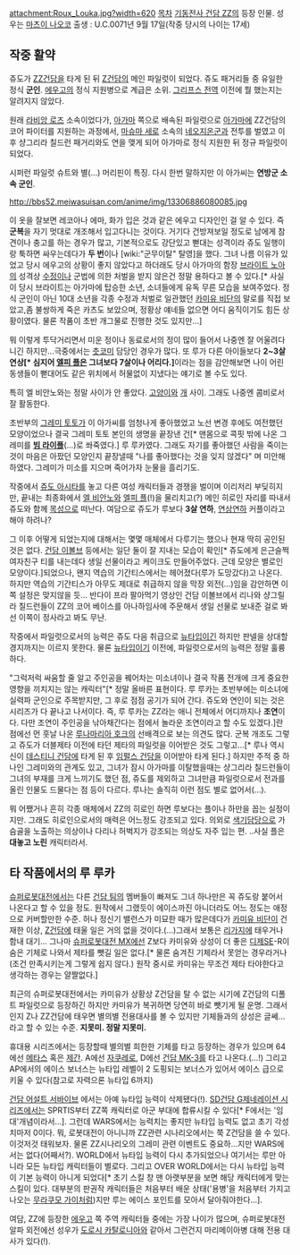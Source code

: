 attachment:Roux_Louka.jpg?width=620
[[목차]]
[[기동전사 건담 ZZ]]의 등장 인물. 성우는 [[마츠이 나오코]]
출생 : U.C.0071년 9월 17일(작중 당시의 나이는 17세)

== 작중 활약 ==
쥬도가 [[ZZ건담]]을 타게 된 뒤 [[Z건담]]의 메인 파일럿이 되었다. 쥬도 패거리들 중 유일한 정식 '''군인'''. [[에우고]]의 정식 지원병으로 계급은 소위. [[그리프스 전역]] 이전에 뭘 했는지는 알려지지 않았다.

원래 [[라비앙 로즈]] 소속이었다가, [[아가마]] 쪽으로 배속된 파일럿으로 [[아가마]]에 ZZ건담의 코어 파이터를 지원하는 과정에서, [[마슈마 세로]] 소속의 [[네오지온]]군과 전투를 벌였고 이후 샹그리라 칠드런 패거리와도 연을 맺게 되어 아가마로 정식 지원한 뒤 정규 파일럿이 되었다.

시퍼런 파일럿 슈트와 별(…) 머리핀이 특징. 다시 한번 말하지만 이 아가씨는 '''연방군 소속 군인'''.

http://bbs52.meiwasuisan.com/anime/img/13306886080085.jpg

이 옷을 잘보면 레코아나 에마, 화가 입은 것과 같은 에우고 디자인인 걸 알 수 있다. 즉 '''군복'''을 자기 멋대로 개조해서 입고다니는 것이다. 거기다 건방져보일 정도로 남에게 참견이나 충고를 하는 경우가 많고, 기본적으로도 강단있고 뻗대는 성격이라 쥬도 일행이랑 툭하면 싸우는데다가 '''두 번'''이나 [wiki:"군무이탈" 탈영]을 했다. 그녀 나름 이유가 있었고 당시 에우고의 상황이 좋지 않았다고 하더래도 당시 아가마의 함장 [[브라이트 노아]]의 성격상 [[수정]]이나 군법에 의한 처벌을 받지 않은건 정말 용하다고 볼 수 있다.[* 사실 이 당시 브라이트는 아가마에 탑승한 소년, 소녀들에게 유독 무른 모습을 보여주었다. 정식 군인이 아닌 10대 소년을 각종 수정과 처벌로 일관했던 [[카미유 비단]]의 말로를 직접 보았고,좀 불쌍하게 죽은 카츠도 보았으며, 정황상 얘네들 없으면 어디 움직이기도 힘든 상황이였다. 물론 작품이 초반 개그물로 진행한 것도 있지만...]

뭐 이렇게 투닥거리면서 미운 정이나 동료로서의 정이 많이 들어서 나중엔 잘 어울려다니긴 하지만...극중에서는 [[츳코미]] 담당인 경우가 많다. 또 루가 다른 아이들보다 '''2~3살 연상[* 심지어 [[엘피 플]]은 그녀보다 7살이나 어리다.]'''이라는 점을 감안해보면 나이 어린 동생들이 뻗대어도 같은 위치에서 허물없이 지냈다는 얘기로 볼 수도 있다.

특히 엘 비안노와는 정말 사이가 안 좋았다. [[고양이]]와 [[개]] 사이. 그래도 나중엔 콤비로서 잘 활동한다. 

초반부의 [[그레미 토토]]가 이 아가씨를 엄청나게 좋아했었고 노선 변경 후에도 여전했던 모양이었으나 결국 그레미 토토 본인의 생명을 끝장낸 건[* 맨몸으로 콕핏 밖에 나온 그레미를 '''[[빔 라이플]]'''(...)로 쏴죽였다.] 루 루카였다. 그래도 자기를 좋아했던 사람을 죽이는 것이 마음은 아팠던 모양인지 끝장낼때 "나를 좋아했다는 것을 잊지 않겠다" 며 미안해 하였다. 그레미가 미소를 지으며 죽어가자 눈물을 흘리기도.

작중에서 [[쥬도 아시타]]를 놓고 다른 여성 캐릭터들과 경쟁을 벌이며 이리저리 부딪히지만, 끝내는 최종화에서 [[엘 비안노]]와 [[엘피 플]](!)을 물리치고(?) 메인 히로인 자리를 따내서 쥬도와 함께 [[목성]]으로 떠난다. 여담으로 쥬도가 루보다 '''3살 연하''', [[연상연하]] 커플이라고 해야 하려나?

그 이후 어떻게 되었는지에 대해서는 몇몇 매체에서 다루기는 했으나 현재 딱히 공인된 것은 없다. [[건담 이볼브]] 등에서는 일단 둘이 잘 지내는 모습이 확인[* 쥬도에게 은근슬쩍 여자친구 티를 내는데다 생일 선물이라고 케이크도 만들어주었다. 근데 모양은 별로인 모양이다.]되었으나, 왠지 역습의 기간티스에서는 헤어졌다(루가 도망갔다)고 나온다. 하지만 역습의 기간티스가 아무도 제대로 취급하지 않을 막장 외전(…)임을 감안하면 이쪽 설정은 맞지않을 듯... 반다이 프라 팔아먹기 영상인 건담 이볼브에서 리나와 샹그릴라 칠드런들이 ZZ의 코어 베이스를 아나하임사에 주문해서 생일 선물로 보내준 걸로 봐선 이쪽이 정사라고 봐도 무난.

작중에서 파일럿으로서의 능력은 쥬도 다음 취급으로 [[뉴타입]]이긴 하지만 판넬을 상대할 경지까지는 이르지 못한다. 물론 [[뉴타입]]이기 이전에, 파일럿으로서의 능력은 정말 훌륭하다.

"그럭저럭 싸움할 줄 알고 주인공을 꿰어차는 미소녀이나 결국 작품 전개에 크게 중요한 영향을 끼치지는 않는 캐릭터"[* 정말 올바른 표현이다. 루 루카는 초반부에는 미소녀에 실력파 군인으로 주목받지만, 그 후로 점점 공기가 되어 간다. 쥬도와 연인이 되는 것은 시리즈가 다 끝나고 나서이다. 즉, 루 루카는 ZZ라는 애니 전체에서 어디까지나 '''조연'''이다. 다만 조연이 주인공을 낚아채간다는 점에서 놀라운 조연이라고 할 수도 있겠다.]란 점에선 먼 훗날 나온 [[루나마리아 호크]]의 선배격으로 보는 의견도 많다. 군복 개조도 그렇고 쥬도가 더블제타 이전에 타던 제타의 파일럿을 이어받은 것도 그렇고...[* 루나 역시 신이 [[데스티니 건담]]에 타게 된 후 [[임펄스 건담]]을 이어받아 타게 된다.] 하지만 주적 중 하나인 그레미와의 관계도 있고, 그녀가 잠시 아가마를 이탈했을때는 샹그리라 칠드런들이 그녀의 부재를 크게 느끼기도 했던 점, 쥬도를 제외하고 그녀만큼 파일럿으로서 전과를 올린 인물도 드물다는 점 등이 다르다. 루나는 솔직히 이런 점도 별로 없어서(...).

뭐 어쨌거나 흔히 각종 매체에서 ZZ의 히로인 하면 루보다는 플이나 하만을 꼽는 실정이지만. 그래도 히로인으로서의 매력은 어느정도 강조되고 있다. 의외로 [[색기담당]]으로 가슴골을 노출하는 의상이나 다리나 허벅지가 강조되는 의상도 자주 입는 편. ..사실 플은 '''대놓고 노린''' 캐릭터라서.

== 타 작품에서의 루 루카 ==
[[슈퍼로봇대전]]에서는 다른 [[건담 팀]]의 멤버들이 빠져도 그녀 하나만은 꼭 쥬도랑 붙어서 나온다고 할 수 있을 정도. 원작에서 그랬듯이 에이스까진 아니더라도 어느 정도는 애정으로 커버할만한 수준. 허나 정신기 밸런스가 미묘한 때가 많은데다가 [[카미유 비단]]이 건재한 이상, [[Z건담]]에 태울 일은 거의 없을 것이다.(…)그래서 보통은 [[리가지]]에 태우거나 함내 대기... 그나마 [[슈퍼로봇대전 MX]]에선 Z보다 카미유와 상성이 더 좋은 [[디제]]SE-R이 숨은 기체로 나와서 제타를 뺏길 일은 없다.[* 물론 숨겨진 기체라서 못얻는 경우라거나(조건 만족시키는게 그렇게 쉽지 않다.) 원작 중시로 카미유는 무조건 제타 타야한다고 생각하는 경우는 얄짤없다.]

최근의 슈퍼로봇대전에서는 카미유가 상황상 Z건담을 탈 수 없는 시기에 Z건담의 디폴트 파일럿으로 등장하긴 하지만 카미유가 복귀하면 당연히 바로 뺏기게 될 운명. 그래서인지 Z나 ZZ건담에 태우면 별의별 전용대사를 볼 수 있지만 기체들과의 상성은 글쎄... 라고 할 수 있는 수준. '''지못미. 정말 지못미.'''

휴대용 시리즈에서는 등장할때 별의별 희한한 기체를 타고 등장하는 경우가 있으며 64에선 [[메타스]] 혹은 [[제간]]. A에선 [[자쿠레로]], D에선 [[건담 MK-3]]를 타고 나온다.(…!) 그리고 AP에서의 에이스 보너스는 뉴타입 레벨이 2 도핑되는 보너스가 있어서 에이스 급으로 키울 수 있다(참고로 자력으론 뉴타입 6까지)

[[건담 어설트 서바이브]] 에서는 아예 뉴타입 능력이 삭제됐다(!). 
[[SD건담 G제네레이션 시리즈]]에서는 SPRTIS부터 ZZ쪽 캐릭터로 아군 부대에 합류시킬 수 있다[* F에서는 '임대'개념이라서...]. 그런데 WARS에서는 능력치는 좋지만 뉴타입 능력도 없고 초기 각성치마저 0이다. 뭐, 로봇대전이 아니니까 ZZ관련 시나리오에서는 쭉 Z건담을 쓸 수 있다. 이것저것 태워보자. 물론 ZZ시나리오의 그레미 관련 이벤트도 중요하...지만 WARS에서는 없다(어째서?). WORLD에서 뉴타입 능력이 다시 추가되었으나 여기서는 루만 아니라 모든 뉴타입 캐릭터들이 별로다. 그리고 OVER WORLD에서는 다시 뉴타입 능력이 기본 능력이 아니게 되었다[* 초기 스킬 창 맨 아랫부분을 보면 해당 캐릭터에게 맞는 스킬이 있다. 대부분의 판권작 캐릭터들은 처음부터 배운 상태('용병'을 처음부터 가지고 나오는 [[무라쿠모 가이]]처럼)지만 루는 에이스 포인트를 모아서 달아줘야한다...].

여담, ZZ에 등장한 [[에우고]] 쪽 주역 캐릭터들 중에는 가장 나이가 많으며, 슈퍼로봇대전 알파 외전에선 성우가 [[도로시 카탈로니아]]와 같아서 그런건지 마리메이아병 대해 전용 대사가 있다(!).
